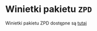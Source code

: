 <!--
%\VignetteEngine{knitr::knitr}
%\VignetteIndexEntry{Winietki online}
-->

# Winietki pakietu `ZPD`

Winietki pakietu ZPD dostępne są [tutaj](https://github.com/zozlak/ZPD/wiki)
